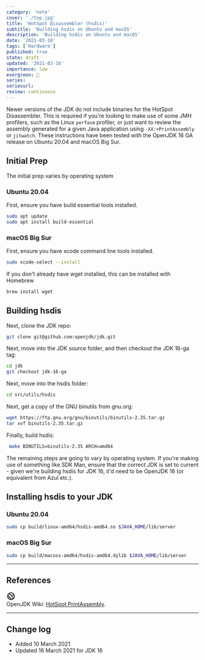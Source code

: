 ```yaml
---
category: 'note'
cover: './top.jpg'
title: 'HotSpot Disassembler (hsdis)'
subtitle: 'Building hsdis on Ubuntu and macOS'
description: 'Building hsdis on Ubuntu and macOS'
date: '2021-03-10'
tags: ['Hardware']
published: true
state: draft
updated: '2021-03-16'
importance: low
evergreen: 🌳
series: 
seriesurl: 
review: continuous
---
```


Newer versions of the JDK do not include binaries for the HotSpot Disassembler. This is required if you're looking to make use of some JMH profilers, such as the Linux `perfasm` profiler, or just want to review the assembly generated for a given Java application using `-XX:+PrintAssembly` or `jitwatch`.
These instructions have been tested with the OpenJDK 16 GA release on Ubuntu 20.04 and macOS Big Sur. 

## Initial Prep

The initial prep varies by operating system

### Ubuntu 20.04

First, ensure you have build essential tools installed.

```bash
sudo apt update
sudo apt install build-essential
```

### macOS Big Sur

First, ensure you have xcode command line tools installed.

```bash
sudo xcode-select --install
```

If you don't already have wget installed, this can be installed with Homebrew

```bash
brew install wget
```

## Building hsdis

Next, clone the JDK repo:

```bash
git clone git@github.com:openjdk/jdk.git
```

Next, move into the JDK source folder, and then checkout the JDK 16-ga tag:

```bash
cd jdk
git checkout jdk-16-ga
```

Next, move into the hsdis folder:

```bash
cd src/utils/hsdis
```

Next, get a copy of the GNU binutils from gnu.org:

```bash
wget https://ftp.gnu.org/gnu/binutils/binutils-2.35.tar.gz
tar xvf binutils-2.35.tar.gz
```

Finally, build hsdis:

```bash
 make BINUTILS=binutils-2.35 ARCH=amd64
```

The remaining steps are going to vary by operating system. If you're making use of something like SDK Man, ensure that the correct JDK is set to current - given we're building hsdis for JDK 16, it'd need to be OpenJDK 16 (or equivalent from Azul etc.).

## Installing hsdis to your JDK 

### Ubuntu 20.04

```bash
sudo cp build/linux-amd64/hsdis-amd64.so $JAVA_HOME/lib/server
```

### macOS Big Sur

```bash
sudo cp build/macosx-amd64/hsdis-amd64.dylib $JAVA_HOME/lib/server
```

---

## References

<div class="flex flex-row p-2 rounded-md">
<div className="pr-2">
<svg xmlns="http://www.w3.org/2000/svg" fill="none" width="24" height="24" viewBox="0 0 24 24"
     stroke="currentColor">
  <path stroke-linecap="round" stroke-linejoin="round" stroke-width="2"
        d="M3.055 11H5a2 2 0 012 2v1a2 2 0 002 2 2 2 0 012 2v2.945M8 3.935V5.5A2.5 2.5 0 0010.5 8h.5a2 2 0 012 2 2 2 0 104 0 2 2 0 012-2h1.064M15 20.488V18a2 2 0 012-2h3.064M21 12a9 9 0 11-18 0 9 9 0 0118 0z" />
</svg>
</div>
<div>
OpenJDK Wiki: <a href="https://wiki.openjdk.java.net/display/HotSpot/PrintAssembly">HotSpot PrintAssembly</a>.
</div>
</div>




---

## Change log

- Added 10 March 2021 
- Updated 16 March 2021 for JDK 16